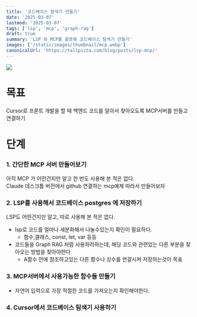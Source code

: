 ```yaml
---
title: '코드베이스 탐색기 만들기'
date: '2025-03-07'
lastmod: '2025-03-07'
tags: ['lsp', 'mcp', 'graph-rag']
draft: true
summary: 'LSP 와 MCP를 활용해 코드베이스 탐색기 만들기'
images: ['/static/images/thumbnail/mcp.webp']
canonicalUrl: 'https://tallpizza.com/blog/posts/lsp-mcp/'
---
```


![](/static/images/thumbnail/mcp.webp)

# 목표

Cursor로 프론트 개발을 할 때 백앤드 코드를 알아서 찾아오도록 MCP서버를 만들고 연결하기

# 단계

### 1. 간단한 MCP 서버 만들어보기

아직 MCP 가 어떤건지만 알고 한 번도 사용해 본 적은 없다.  
Claude 데스크톱 버전에서 github 연결하는 mcp예제 따라서 만들어보자

### 2. LSP를 사용해서 코드베이스 postgres 에 저장하기

LSP도 어떤건지만 알고, 따로 사용해 본 적은 없다.

- lsp로 코드를 얼마나 세분화해서 나눌수있는지 확인이 필요하다.
  - 함수,클래스, const, let, var 등등
- 코드들을 Graph RAG 처럼 사용하려하는데, 해당 코드와 관련있는 다른 부분을 찾아오는 방법을 찾아야한다
  - A함수 안에 참조하고있는 다른 함수나 상수를 연결시켜 저장하는것이 목표

### 3. MCP서버에서 사용가능한 함수들 만들기

- 자연어 입력으로 가장 적절한 코드를 가져오는지 확인해야한다.

### 4. Cursor에서 코드베이스 탐색기 사용하기
